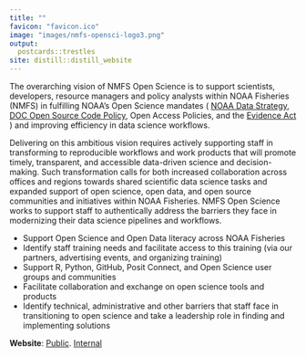 ```yaml
---
title: ""
favicon: "favicon.ico"
image: "images/nmfs-opensci-logo3.png"
output:
  postcards::trestles
site: distill::distill_website
---
```


The overarching vision of NMFS Open Science is to support scientists, developers, resource managers and policy analysts within NOAA Fisheries (NMFS) in fulfilling NOAA’s Open Science mandates ( [NOAA Data Strategy](https://sciencecouncil.noaa.gov/Portals/0/2020%20Data%20Strategy.pdf?ver=2020-09-17-150024-997), [DOC Open Source Code Policy](https://www.commerce.gov/about/policies/source-code), Open Access Policies, and the [Evidence Act](https://www.congress.gov/bill/115th-congress/house-bill/4174) ) and improving efficiency in data science workflows. 

Delivering on this ambitious vision requires actively supporting staff in transforming to reproducible workflows and work products that will promote timely, transparent, and accessible data-driven science and decision-making. Such transformation calls for both increased collaboration across offices and regions towards shared scientific data science tasks and expanded support of open science, open data, and open source communities and initiatives within NOAA Fisheries. NMFS Open Science works to support staff  to authentically address the barriers they face in modernizing their data science pipelines and workflows.

* Support Open Science and Open Data literacy across NOAA Fisheries
* Identify staff training needs and facilitate access to this training (via our partners, advertising events, and organizing training)
* Support R, Python, GitHub, Posit Connect, and Open Science user groups and communities
* Facilitate collaboration and exchange on open science tools and products
* Identify technical, administrative and other barriers that staff face in transitioning to open science and take a leadership role in finding and implementing solutions

**Website**: [Public](https://www.fisheries.noaa.gov/science-data/open-science-noaa-fisheries). [Internal](https://sites.google.com/noaa.gov/nmfs-hq-st-open-science)